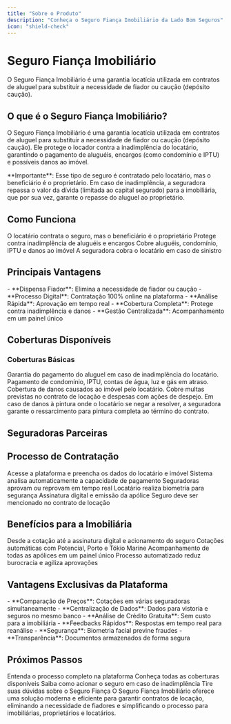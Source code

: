 ```yaml
---
title: "Sobre o Produto"
description: "Conheça o Seguro Fiança Imobiliário da Lado Bom Seguros"
icon: "shield-check"
---
```


# Seguro Fiança Imobiliário

<Info>
O Seguro Fiança Imobiliário é uma garantia locatícia utilizada em contratos de aluguel para substituir a necessidade de fiador ou caução (depósito caução).
</Info>

## O que é o Seguro Fiança Imobiliário?

O Seguro Fiança Imobiliário é uma garantia locatícia utilizada em contratos de aluguel para substituir a necessidade de fiador ou caução (depósito caução). Ele protege o locador contra a inadimplência do locatário, garantindo o pagamento de aluguéis, encargos (como condomínio e IPTU) e possíveis danos ao imóvel.

<Warning>
**Importante**: Esse tipo de seguro é contratado pelo locatário, mas o beneficiário é o proprietário. Em caso de inadimplência, a seguradora repassa o valor da dívida (limitada ao capital segurado) para a imobiliária, que por sua vez, garante o repasse do aluguel ao proprietário.
</Warning>

## Como Funciona

<CardGroup cols={2}>
<Card title="Contratação" icon="check">
  O locatário contrata o seguro, mas o beneficiário é o proprietário
</Card>

<Card title="Proteção" icon="shield-check">
  Protege contra inadimplência de aluguéis e encargos
</Card>

<Card title="Cobertura" icon="circle">
  Cobre aluguéis, condomínio, IPTU e danos ao imóvel
</Card>

<Card title="Cobrança" icon="star">
  A seguradora cobra o locatário em caso de sinistro
</Card>
</CardGroup>

## Principais Vantagens

<Check>
- **Dispensa Fiador**: Elimina a necessidade de fiador ou caução
- **Processo Digital**: Contratação 100% online na plataforma
- **Análise Rápida**: Aprovação em tempo real
- **Cobertura Completa**: Protege contra inadimplência e danos
- **Gestão Centralizada**: Acompanhamento em um painel único
</Check>

## Coberturas Disponíveis

### Coberturas Básicas

<AccordionGroup>
<Accordion title="Aluguel">
  Garantia do pagamento do aluguel em caso de inadimplência do locatário.
</Accordion>

<Accordion title="Encargos Locatícios">
  Pagamento de condomínio, IPTU, contas de água, luz e gás em atraso.
</Accordion>

<Accordion title="Danos ao Imóvel">
  Cobertura de danos causados ao imóvel pelo locatário.
</Accordion>

<Accordion title="Multas Contratuais e Despesas Judiciais">
  Cobre multas previstas no contrato de locação e despesas com ações de despejo.
</Accordion>

<Accordion title="Pintura Interna e Externa">
  Em caso de danos à pintura onde o locatário se negar a resolver, a seguradora garante o ressarcimento para pintura completa ao término do contrato.
</Accordion>
</AccordionGroup>

## Seguradoras Parceiras

<CardGroup cols={3}>
<Card title="Pottencial" icon="building">
</Card>

<Card title="Porto" icon="building">
</Card>

<Card title="Tókio Marine" icon="building">
</Card>

<Card title="Yelum" icon="building">
</Card>

<Card title="Too Seguros" icon="building">
</Card>

<Card title="Alpha Seguros" icon="building">
</Card>
</CardGroup>

## Processo de Contratação

<Steps>
<Step title="1. Solicitação de Cotação">
  Acesse a plataforma e preencha os dados do locatário e imóvel
</Step>

<Step title="2. Análise de Crédito">
  Sistema analisa automaticamente a capacidade de pagamento
</Step>

<Step title="3. Aprovação">
  Seguradoras aprovam ou reprovam em tempo real
</Step>

<Step title="4. Biometria Facial">
  Locatário realiza biometria para segurança
</Step>

<Step title="5. Contratação Digital">
  Assinatura digital e emissão da apólice
</Step>

<Step title="6. Vinculação ao Contrato">
  Seguro deve ser mencionado no contrato de locação
</Step>
</Steps>

## Benefícios para a Imobiliária

<CardGroup cols={2}>
<Card title="Processo 100% Digital" icon="globe">
  Desde a cotação até a assinatura digital e acionamento do seguro
</Card>

<Card title="Integração com Seguradoras" icon="link">
  Cotações automáticas com Potencial, Porto e Tókio Marine
</Card>

<Card title="Gestão Centralizada" icon="chart-bar">
  Acompanhamento de todas as apólices em um painel único
</Card>

<Card title="Redução de Burocracia" icon="clock">
  Processo automatizado reduz burocracia e agiliza aprovações
</Card>
</CardGroup>

## Vantagens Exclusivas da Plataforma

<Check>
- **Comparação de Preços**: Cotações em várias seguradoras simultaneamente
- **Centralização de Dados**: Dados para vistoria e seguros no mesmo banco
- **Análise de Crédito Gratuita**: Sem custo para a imobiliária
- **Feedbacks Rápidos**: Respostas em tempo real para reanálise
- **Segurança**: Biometria facial previne fraudes
- **Transparência**: Documentos armazenados de forma segura
</Check>

## Próximos Passos

<CardGroup cols={2}>
<Card title="Como Funciona" icon="play" href="/produtos/seguro-fianca/como-funciona">
  Entenda o processo completo na plataforma
</Card>

<Card title="Coberturas Detalhadas" icon="shield-check" href="/produtos/seguro-fianca/coberturas">
  Conheça todas as coberturas disponíveis
</Card>

<Card title="Processo de Sinistro" icon="exclamation-triangle" href="/produtos/seguro-fianca/processo-sinistro">
  Saiba como acionar o seguro em caso de inadimplência
</Card>

<Card title="FAQ" icon="star" href="/produtos/seguro-fianca/faq">
  Tire suas dúvidas sobre o Seguro Fiança
</Card>
</CardGroup>

<Note>
O Seguro Fiança Imobiliário oferece uma solução moderna e eficiente para garantir contratos de locação, eliminando a necessidade de fiadores e simplificando o processo para imobiliárias, proprietários e locatários.
</Note>